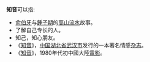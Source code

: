 '''知音'''可以指:
*[[俞伯牙|俞伯牙]]与[[鍾子期|鍾子期]]的[[高山流水|高山流水]]故事。
*了解自己专长的人。
*知己，知心朋友。
*《[[知音_(杂志)|知音]]》，[[中华人民共和国|中国]][[湖北省|湖北省]][[武汉市|武汉市]]发行的一本著名情感[[杂志|杂志]]。
*《[[知音_(電影)|知音]]》，1980年代初中國大陸[[電影|電影]]。

{{disambig|Z|Cat=二字消歧义}}